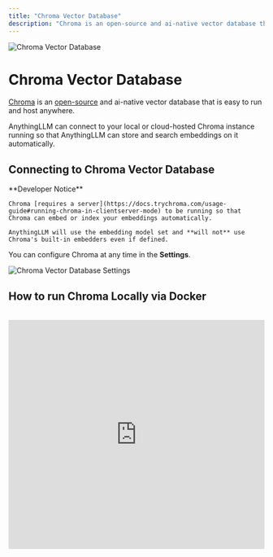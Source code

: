 ```yaml
---
title: "Chroma Vector Database"
description: "Chroma is an open-source and ai-native vector database that is easy to run and host anywhere."
---
```



<Image
  src="/images/anythingllm-setup/vector-database-configuration/local/chroma/thumbnail.png" 
  height={1080} 
  width={1920} 
  quality={100}
  alt="Chroma Vector Database"
/>


# Chroma Vector Database

[Chroma](https://trychroma.com) is an [open-source](https://github.com/chroma-core/chroma) and ai-native vector database that is easy to run and host anywhere.

AnythingLLM can connect to your local or cloud-hosted Chroma instance running so that AnythingLLM can store and search embeddings on it automatically.


## Connecting to Chroma Vector Database

<Callout type="warning" emoji="️⚠️">
  **Developer Notice**

    Chroma [requires a server](https://docs.trychroma.com/usage-guide#running-chroma-in-clientserver-mode) to be running so that Chroma can embed or index your embeddings automatically. 
    
    AnythingLLM will use the embedding model set and **will not** use Chroma's built-in embedders even if defined.
</Callout>

You can configure Chroma at any time in the **Settings**.

<Image
  src="/images/anythingllm-setup/vector-database-configuration/local/chroma/chroma-vectordb.png" 
  height={1080} 
  width={1920} 
  quality={100}
  alt="Chroma Vector Database Settings"
/>

## How to run Chroma Locally via Docker
<br />

<iframe 
 width="100%" 
 height="450" 
 src="https://www.youtube.com/embed/61kaK-e3Owc?si=5mdkTqKCZG4Nvn0-" 
 title="YouTube video player" 
 frameborder="0" 
 allow="accelerometer; autoplay; clipboard-write; encrypted-media; gyroscope; picture-in-picture; web-share" 
 referrerpolicy="strict-origin-when-cross-origin" 
 allowfullscreen>
</iframe>